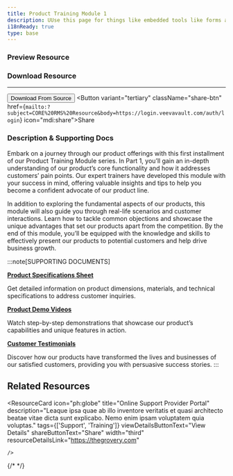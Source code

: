 ```yaml
---
title: Product Training Module 1
description: UUse this page for things like embedded tools like forms and login portals
i18nReady: true
type: base
---
```


<ResourceDetails 
    author="Jane Smith" 
    lastModified="02/02/2023" 
    tags="Training" 
    icon="mdi:school-outline"
/>
### Preview Resource

<ResourceThumb 
    imgSrc="https://cdn.elearningindustry.com/wp-content/uploads/2021/04/eLearning-Industry-Perfect-Your-Product-Training-Program-Everything-You-Need-To-Boost-Sales-And-Retain-Top-Performers-Cover.jpg" 
    imgSrc2="https://cdn.elearningindustry.com/wp-content/uploads/2021/04/Perfect-Your-Product-Training-Program-Everything-You-Need-To-Boost-Sales-And-Retain-Top-Performers.jpg" 
/>

### Download Resource
***
<Button variant="primary" className="details-btn" href="https://login.veevavault.com/auth/login" target="_blank" icon="ri:external-link-fill">Download From Source</Button>
<Button variant="tertiary" className="share-btn" href={`mailto:?subject=CORE%20RMS%20Resource&body=https://login.veevavault.com/auth/login`} icon="mdi:share">Share</Button>

### Description & Supporting Docs
Embark on a journey through our product offerings with this first installment of our Product Training Module series. In Part 1, you’ll gain an in-depth understanding of our product’s core functionality and how it addresses customers’ pain points. Our expert trainers have developed this module with your success in mind, offering valuable insights and tips to help you become a confident advocate of our product line.

In addition to exploring the fundamental aspects of our products, this module will also guide you through real-life scenarios and customer interactions. Learn how to tackle common objections and showcase the unique advantages that set our products apart from the competition. By the end of this module, you’ll be equipped with the knowledge and skills to effectively present our products to potential customers and help drive business growth.



:::note[SUPPORTING DOCUMENTS]

**[Product Specifications Sheet](https://astro.build/blog/astro-1/)**

Get detailed information on product dimensions, materials, and technical specifications to address customer inquiries.

**[Product Demo Videos](https://astro.build/blog/astro-2/)**

Watch step-by-step demonstrations that showcase our product’s capabilities and unique features in action.

**[Customer Testimonials](https://astro.build/blog/astro-3/ "external")**

Discover how our products have transformed the lives and businesses of our satisfied customers, providing you with persuasive success stories.
:::  

## Related Resources

<div class="resource-card-container">

<ResourceCard 
		icon="ph:globe" 
		title="Online Support Provider Portal" 
		description="Leaque ipsa quae ab illo inventore veritatis et quasi architecto beatae vitae dicta sunt explicabo. Nemo enim ipsam voluptatem quia voluptas." 
		tags={['Support', 'Training']} 
		viewDetailsButtonText="View Details" 
		shareButtonText="Share" 
		 width="third" 
		resourceDetailsLink="https://thegrovery.com" 

	/>


</div>

{/* <PlaceholderContent/> */}

